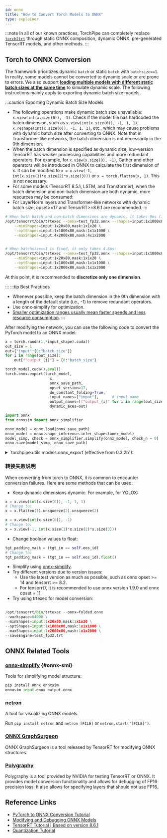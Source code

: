 ```yaml
---
id: onnx
title: "How to Convert Torch Models to ONNX"
type: explainer
---
```



:::note
In all of our known practices, TorchPipe can completely replace [`torch2trt`](https://github.com/NVIDIA-AI-IOT/torch2trt) through static ONNX composition, dynamic ONNX, pre-generated TensorRT models, and other methods.
:::

## Torch to ONNX Conversion

The framework prioritizes dynamic `batch` or static `batch` with `batchsize==1`. In reality, some models cannot be converted to dynamic scale or are prone to errors. We also support [**loading multiple models with different static batch sizes at the same time**](../Intra-node/schedule#single_node_combine) to simulate dynamic scale. The following instructions mainly apply to exporting dynamic batch size models. 

:::caution Exporting Dynamic Batch Size Models
- The following operations make dynamic batch size unavailable: ``x.view(int(x.size(0)), -1)``. Check if the model file has hardcoded the batch dimension, such as ``x.view(int(x.size(0)), -1, 1, 1)``, ``x.reshape(int(x.size(0)), -1, 1, 1)``, etc., which may cause problems with dynamic batch size after converting to ONNX. Note that in Transformer-like networks, the batch dimension is not necessarily in the 0th dimension.
- When the batch dimension is specified as dynamic size, low-version TensorRT has weaker processing capabilities and more redundant operators. For example, for ``x.view(x.size(0), -1)``, Gather and other operators will be introduced in ONNX to calculate the first dimension of x. It can be modified to ``x = x.view(-1, int(x.size(1)*x.size(2)*x.size(3)))`` or ``x = torch.flatten(x, 1)``. This is not necessary.
- For some models (TensorRT 8.5.1, LSTM, and Transformer), when the batch dimension and non-batch dimension are both dynamic, more resources may be consumed:
- For LayerNorm layers and Transformer-like networks with dynamic batch size, opset>=17 and TensorRT>=8.6.1 are recommended.
:::

```bash
# When both batch and non-batch dimensions are dynamic, it takes 9ms (inference input size is optShapes=input:1x1000x80,mask:1x1x1000):
/opt/tensorrt/bin/trtexec --onnx=test_fp32.onnx --shapes=input:1x1000x80,mask:1x1x1000 --workspace=64000 \
    --minShapes=input:1x20x80,mask:1x1x20 \
    --optShapes=input:1x1000x80,mask:1x1x1000 \
    --maxShapes=input:4x2000x80,mask:4x1x2000 
    

# When batchsize==1 is fixed, it only takes 4.6ms:
/opt/tensorrt/bin/trtexec --onnx=test_fp32.onnx --shapes=input:1x1000x80,mask:1x1x1000 --workspace=64000 \
    --minShapes=input:1x20x80,mask:1x1x20 \
    --optShapes=input:1x1000x80,mask:1x1x1000 \
    --maxShapes=input:1x2000x80,mask:1x1x2000 
```
At this point, it is recommended to **discretize only one dimension**. 

:::
:::tip Best Practices
- Whenever possible, keep the batch dimension in the 0th dimension with a length of the default state (i.e., -1) to remove redundant operators.
- Use onnx-simplify for optimization.
- [Smaller optimization ranges usually mean faster speeds and less resource consumption](https://github.com/NVIDIA/TensorRT/issues/1166#issuecomment-815551064).
:::


After modifying the network, you can use the following code to convert the PyTorch model to an ONNX model:

```python
x = torch.randn(1,*input_shape).cuda()
out_size = 1
out={"input":{0:"batch_size"}}
for i in range(out_size):
    out[f"output_{i}"] = {0:"batch_size"}

torch_model.cuda().eval()
torch.onnx.export(torch_model,
                    x,
                    onnx_save_path,
                    opset_version=17,
                    do_constant_folding=True,	
                    input_names=["input"],		# input name
                    output_names=[f"output_{i}" for i in range(out_size)],	# output names
                    dynamic_axes=out)

import onnx
from onnxsim import onnx_simplifier

onnx_model = onnx.load(onnx_save_path)
onnx_model = onnx.shape_inference.infer_shapes(onnx_model)
model_simp, check = onnx_simplifier.simplify(onnx_model, check_n = 0)
onnx.save(model_simp, onnx_save_path)
```

<details><summary>`torchpipe.utils.models.onnx_export`(effective from 0.3.2b1):</summary> 

- This tool can convert PyTorch models to ONNX models and save them locally. It only supports single input.
- It supports dynamic batch and comes with onnx-simplify optimization. 


```python
def onnx_export(model: Union[torch.nn.Module, torch.jit.ScriptModule, torch.jit.ScriptFunction], onnx_path, input = None, opset = 17):
```
:::tip Parameters
- **model** - PyTorch model.
- **onnx_path** - Path to save the ONNX model.
- **input** - Model input. Defaults to torch.randn(1,3,224,224) if not set.
- **opset** - ONNX opset.
:::

<details><summary>Example Code</summary>

```python
import os, tempfile
from torchvision import models
import torch
import torchpipe

## export onnx
m = models.resnet50(weights=None).eval()
onnx_path = os.path.join(tempfile.gettempdir(), f"resnet50.onnx")
torchpipe.utils.models.onnx_export(m, onnx_path, torch.randn(1, 3, 224, 224), opset=17)
```
</details>
</details>

### 转换失败说明


When converting from torch to ONNX, it is common to encounter conversion failures. Here are some methods that can be used:

- Keep dynamic dimensions dynamic. For example, for YOLOX:

```python
x = x.view(int(x.size(0)), -1, 1, 1)
# Change to:
x = x.flatten(1).unsqueeze(2).unsqueeze(2)

x = x.view(int(x.size(0)), -1)
# Change to:
x = x.view(-1, int(x.size(1)*x.size(2)*x.size(3)))
```

- Change boolean values to float:

```python
tgt_padding_mask = (tgt_in == self.eos_id)
# Change to:
tgt_padding_mask = (tgt_in == self.eos_id).float()
```

- Simplify using [onnx-simplify](#onnx-smi).
- Try different versions due to version issues:
    - Use the latest version as much as possible, such as onnx opset >= 14 and tensorrt >= 8.2.
    - For tensorrt7, it is recommended to use onnx version 1.9.0 and onnx opset = 11.
- Try using trtexec for model conversion:

```python
    
/opt/tensorrt/bin/trtexec --onnx=folded.onnx 
--workspace=64000 \
--minShapes=input:1x20x80,mask:1x1x20 \
--optShapes=input:1x1000x80,mask:1x1x1000 \
--maxShapes=input:1x2000x80,mask:1x1x2000 \
--saveEngine=test_fp32.trt
```

## ONNX Related Tools

### [onnx-simplify](https://github.com/daquexian/onnx-simplifier) {#onnx-smi}

Tools for simplifying model structure:

```python
pip install onnx onnxsim
onnxsim input.onnx output.onnx
```
### [netron](https://github.com/lutzroeder/netron)

A tool for visualizing ONNX models.

Run `pip install netron` and `netron [FILE]` or `netron.start('[FILE]')`.

### [ONNX GraphSurgeon](https://github.com/NVIDIA/TensorRT/tree/master/tools/onnx-graphsurgeon)
 
ONNX GraphSurgeon is a tool released by TensorRT for modifying ONNX structures.

### [Polygraphy](https://github.com/NVIDIA/TensorRT/tree/main/tools/Polygraphy)

Polygraphy is a tool provided by NVIDIA for testing TensorRT or ONNX. It provides model conversion functionality and allows for debugging of FP16 precision loss. It also allows for specifying layers that should not use FP16..


## Reference Links
- [PyTorch to ONNX Conversion Tutorial](https://zhuanlan.zhihu.com/p/498425043)
- [Modifying and Debugging ONNX Models](https://zhuanlan.zhihu.com/p/516920606)
- [TensorRT Tutorial | Based on version 8.6.1](https://www.bilibili.com/video/BV1jj411Z7wG/?spm_id_from=333.999.0.0&vd_source=c31de98543aa977b5899e24bdd5d8f89)
- [Quantization Tutorial](https://github.com/NVIDIA/TensorRT/tree/release/8.6/quickstart/quantization_tutorial)